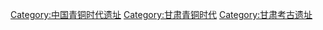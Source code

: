 [[Category:中国青铜时代遗址|Category:中国青铜时代遗址]]
[[Category:甘肃青铜时代|Category:甘肃青铜时代]]
[[Category:甘肃考古遗址|Category:甘肃考古遗址]]